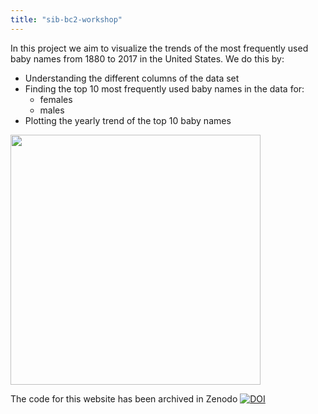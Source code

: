 ```yaml
---
title: "sib-bc2-workshop"
---
```


:::: {layout="[ 50, 50 ]"}

::: {#first-column}
In this project we aim to visualize the trends of the most frequently used baby names from 1880 to 2017 in the United States. We do this by:

- Understanding the different columns of the data set
- Finding the top 10 most frequently used baby names in the data for:
    - females
    - males
- Plotting the yearly trend of the top 10 baby names
:::

::: {#second-column}
![](https://live.staticflickr.com/2810/33532433803_9aa8790d17_k.jpg){fig-alt="Babies" width=400 fig-align="right"}
:::

::::
The code for this website has been archived in Zenodo [![DOI](https://zenodo.org/badge/690010535.svg)](https://zenodo.org/badge/latestdoi/690010535)